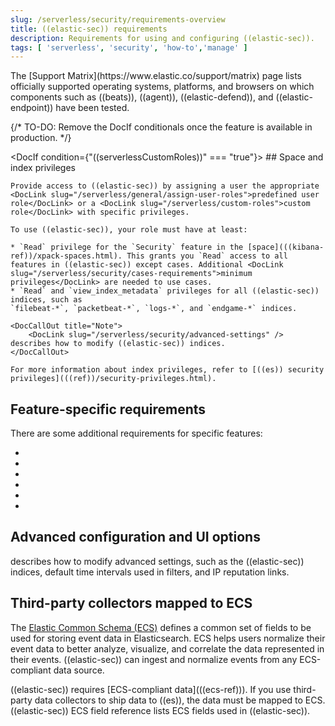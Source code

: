 ```yaml
---
slug: /serverless/security/requirements-overview
title: ((elastic-sec)) requirements
description: Requirements for using and configuring ((elastic-sec)).
tags: [ 'serverless', 'security', 'how-to','manage' ]
---
```


<DocBadge template="technical preview" />
The [Support Matrix](https://www.elastic.co/support/matrix) page lists officially
supported operating systems, platforms, and browsers on which components such as ((beats)), ((agent)), ((elastic-defend)), and ((elastic-endpoint)) have been tested.

{/* TO-DO: Remove the DocIf conditionals once the feature is available in production. */}

<DocIf condition={"((serverlessCustomRoles))" === "true"}>
    ## Space and index privileges

    Provide access to ((elastic-sec)) by assigning a user the appropriate <DocLink slug="/serverless/general/assign-user-roles">predefined user role</DocLink> or a <DocLink slug="/serverless/custom-roles">custom role</DocLink> with specific privileges.

    To use ((elastic-sec)), your role must have at least:

    * `Read` privilege for the `Security` feature in the [space](((kibana-ref))/xpack-spaces.html). This grants you `Read` access to all features in ((elastic-sec)) except cases. Additional <DocLink slug="/serverless/security/cases-requirements">minimum privileges</DocLink> are needed to use cases.
    * `Read` and `view_index_metadata` privileges for all ((elastic-sec)) indices, such as
    `filebeat-*`, `packetbeat-*`, `logs-*`, and `endgame-*` indices.

    <DocCallOut title="Note">
        <DocLink slug="/serverless/security/advanced-settings" /> describes how to modify ((elastic-sec)) indices.
    </DocCallOut>

    For more information about index privileges, refer to [((es)) security privileges](((ref))/security-privileges.html).
</DocIf>

## Feature-specific requirements

There are some additional requirements for specific features:

* <DocLink slug="/serverless/security/detections-requirements" />
* <DocLink slug="/serverless/security/cases-requirements" />
* <DocLink slug="/serverless/security/ers-requirements" />
* <DocLink slug="/serverless/security/ml-requirements" />
* <DocLink slug="/serverless/security/elastic-endpoint-deploy-reqs" />
* <DocLink slug="/serverless/security/conf-map-ui" />

## Advanced configuration and UI options

<DocLink slug="/serverless/security/advanced-settings" /> describes how to modify advanced settings, such as the
((elastic-sec)) indices, default time intervals used in filters, and IP reputation
links.

## Third-party collectors mapped to ECS

The [Elastic Common Schema (ECS)](((ecs-ref))) defines a common set of fields to be used for storing event data in Elasticsearch. ECS helps users normalize their event data
to better analyze, visualize, and correlate the data represented in their
events. ((elastic-sec)) can ingest and normalize events from any ECS-compliant data source.

<DocCallOut title="Important" color="warning">
((elastic-sec)) requires [ECS-compliant data](((ecs-ref))). If you use third-party data collectors to ship data to ((es)), the data must be mapped to ECS. <DocLink slug="/serverless/security/siem-field-reference">((elastic-sec)) ECS field reference</DocLink> lists ECS fields used in ((elastic-sec)).
</DocCallOut>

